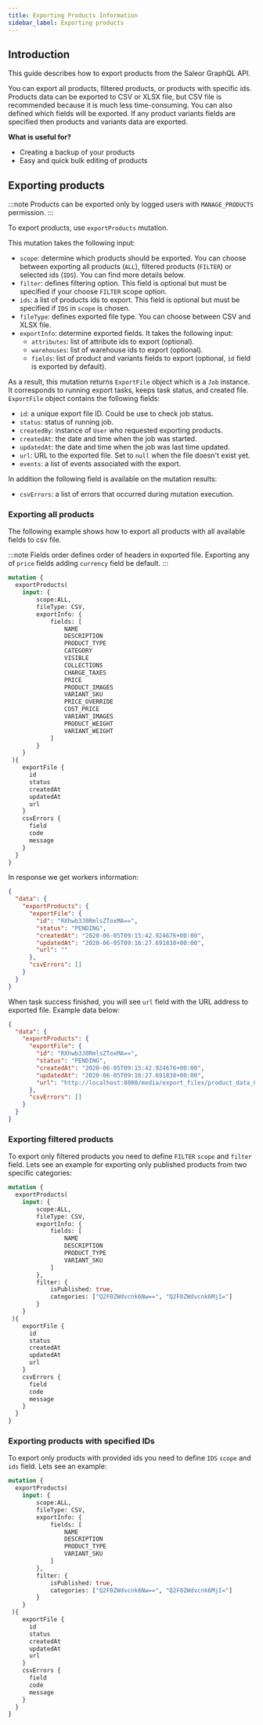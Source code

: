 ```yaml
---
title: Exporting Products Information
sidebar_label: Exporting products
---
```


## Introduction
This guide describes how to export products from the Saleor GraphQL API.

You can export all products, filtered products, or products with specific ids. 
Products data can be exported to CSV or XLSX file, but CSV file is recommended because
it is much less time-consuming. You can also defined which fields will be exported.
If any product variants fields are specified then products and variants data are exported.

**What is useful for?**
- Creating a backup of your products
- Easy and quick bulk editing of products

## Exporting products
:::note
Products can be exported only by logged users with `MANAGE_PRODUCTS` permission.
:::

To export products, use `exportProducts` mutation.

This mutation takes the following input:
- `scope`: determine which products should be exported. You can choose between exporting
all products (`ALL`), filtered products (`FILTER`) or selected ids (`IDS`).
You can find more details below.
- `filter`: defines filtering option. This field is optional but must be specified if your
choose `FILTER` scope option.
- `ids`: a list of products ids to export. This field is optional but must be specified
if `IDS` in `scope` is chosen.
- `fileType`: defines exported file type. You can choose between CSV and XLSX file.
- `exportInfo`: determine exported fields. It takes the following input:
    - `attributes`: list of attribute ids to export (optional).
    - `warehouses`: list of warehouse ids to export (optional).
    - `fields`: list of product and variants fields to export
    (optional, `id` field is exported by default).

As a result, this mutation returns `ExportFile` object which is a `Job` instance.
It corresponds to running export tasks, keeps task status, and created file.
`ExportFile` object contains the following fields:
- `id`: a unique export file ID. Could be use to check job status.
- `status`: status of running job.
- `createdBy`: instance of `User` who requested exporting products.
- `createdAt`: the date and time when the job was started.
- `updatedAt`: the date and time when the job was last time updated.
- `url`: URL to the exported file. Set to `null` when the file doesn't exist yet.
- `events`: a list of events associated with the export.

In addition the following field is available on the mutation results:
- `csvErrors`: a list of errors that occurred during mutation execution.

### Exporting all products
The following example shows how to export all products with all available fields
to csv file.

:::note
Fields order defines order of headers in exported file. Exporting any of `price` fields
adding `currency` field be default.
:::


```graphql {2-26}
mutation {
  exportProducts(
    input: {
        scope:ALL,
        fileType: CSV,
        exportInfo: {
            fields: [
                NAME
                DESCRIPTION
                PRODUCT_TYPE
                CATEGORY
                VISIBLE
                COLLECTIONS
                CHARGE_TAXES
                PRICE
                PRODUCT_IMAGES
                VARIANT_SKU
                PRICE_OVERRIDE
                COST_PRICE
                VARIANT_IMAGES
                PRODUCT_WEIGHT
                VARIANT_WEIGHT
            ]
        }
    }
 ){
    exportFile {
      id
      status
      createdAt
      updatedAt
      url
    }
    csvErrors {
      field
      code
      message
    }
  }
}
```

In response we get workers information:
```json
{
  "data": {
    "exportProducts": {
      "exportFile": {
        "id": "RXhwb3J0RmlsZToxMA==",
        "status": "PENDING",
        "createdAt": "2020-06-05T09:15:42.924676+00:00",
        "updatedAt": "2020-06-05T09:16:27.691838+00:00",
        "url": ""
      },
      "csvErrors": []
    }
  }
}
```

When task success finished, you will see `url` field with the URL address to
exported file. Example data below:
```json
{
  "data": {
    "exportProducts": {
      "exportFile": {
        "id": "RXhwb3J0RmlsZToxMA==",
        "status": "PENDING",
        "createdAt": "2020-06-05T09:15:42.924676+00:00",
        "updatedAt": "2020-06-05T09:16:27.691838+00:00",
        "url": "http://localhost:8000/media/export_files/product_data_05_06_2020.csv"
      },
      "csvErrors": []
    }
  }
}
```

### Exporting filtered products
To export only filtered products you need to define `FILTER` `scope` and `filter`
field. Lets see an example for exporting only published products from two specific
categories:

```graphql {2-19}
mutation {
  exportProducts(
    input: {
        scope:ALL,
        fileType: CSV,
        exportInfo: {
            fields: [
                NAME
                DESCRIPTION
                PRODUCT_TYPE
                VARIANT_SKU
            ]
        },
        filter: {
            isPublished: true,
            categories: ["Q2F0ZWdvcnk6Nw==", "Q2F0ZWdvcnk6MjI="]
        }
    }
 ){
    exportFile {
      id
      status
      createdAt
      updatedAt
      url
    }
    csvErrors {
      field
      code
      message
    }
  }
}
```

### Exporting products with specified IDs
To export only products with provided ids you need to define `IDS` `scope` and `ids`
field. Lets see an example:
```graphql {2-19}
mutation {
  exportProducts(
    input: {
        scope:ALL,
        fileType: CSV,
        exportInfo: {
            fields: [
                NAME
                DESCRIPTION
                PRODUCT_TYPE
                VARIANT_SKU
            ]
        },
        filter: {
            isPublished: true,
            categories: ["Q2F0ZWdvcnk6Nw==", "Q2F0ZWdvcnk6MjI="]
        }
    }
 ){
    exportFile {
      id
      status
      createdAt
      updatedAt
      url
    }
    csvErrors {
      field
      code
      message
    }
  }
}
```

